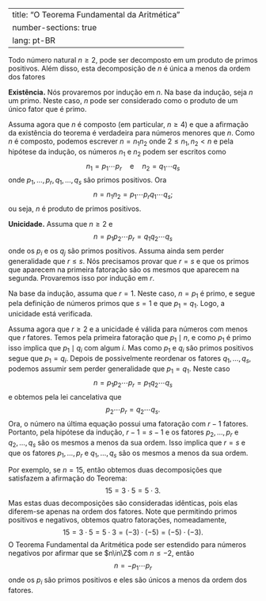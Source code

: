 

---
title: "O Teorema Fundamental da Aritmética"
number-sections: true
lang: pt-BR
---


:::{#thm-}
Todo número natural $n\geq 2$, pode ser decomposto em um produto de primos positivos. Além disso, esta decomposição de $n$ é única a menos da ordem dos fatores
:::


:::{.proof}
**Existência.** Nós provaremos por indução em $n$. Na base da indução, seja $n$ um primo. Neste caso, $n$ pode ser considerado como o produto de um único fator que é primo.

Assuma agora que $n$ é composto (em particular, $n\geq 4$) e que a afirmação da existência do teorema é verdadeira para números menores que $n$. Como $n$ é composto, podemos escrever $n=n_1n_2$ onde $2\leq n_1,n_2 < n$ e pela hipótese da indução, os números $n_1$ e $n_2$ podem ser escritos como
$$
n_1=p_1\cdots p_r\quad\mbox{e}\quad n_2=q_1\cdots q_s
$$
onde $p_1,\ldots,p_r,q_1,\ldots,q_s$ são primos positivos. Ora
$$
n=n_1n_2=p_1\cdots p_rq_1\cdots q_s;
$$
ou seja, $n$ é produto de primos positivos.

**Unicidade.** Assuma que $n\geq 2$ e
$$
n=p_1p_2\cdots p_r=q_1q_2\cdots q_s
$$
onde os $p_i$ e os $q_j$ são primos positivos. Assuma ainda sem perder generalidade que $r\leq s$. Nós precisamos provar que $r=s$ e que os primos que aparecem na primeira fatoração são os mesmos que aparecem na segunda. Provaremos isso por indução em $r$.

Na base da indução, assuma que $r=1$. Neste caso, $n=p_1$ é primo, e segue pela definição de números primos que $s=1$ e que $p_1=q_1$. Logo, a unicidade está verificada.

Assuma agora que $r\geq 2$ e a unicidade é válida para números com menos que $r$ fatores. Temos pela primeira fatoração que $p_1\mid n$, e como $p_1$ é primo isso implica que $p_1\mid q_i$ com algum $i$. Mas como $p_1$ e $q_i$ são primos positivos segue que $p_1=q_i$. Depois de possivelmente reordenar os fatores $q_1,\ldots,q_s$, podemos assumir sem perder generalidade que $p_1=q_1$. Neste caso
$$
n=p_1p_2\cdots p_r=p_1q_2\cdots q_s
$$
e obtemos pela lei cancelativa que
$$
p_2\cdots p_r=q_2\cdots q_s.
$$
Ora, o número na última equação possui uma fatoração com $r-1$ fatores. Portanto, pela hipótese da indução, $r-1=s-1$ e os fatores $p_2,\ldots,p_r$ e $q_2,\ldots,q_s$ são os mesmos a menos da sua ordem. Isso implica que $r=s$ e que os fatores $p_1,\ldots,p_r$ e $q_1,\ldots,q_s$ são os mesmos a menos da sua ordem.

:::

Por exemplo, se $n=15$, então obtemos duas decomposições que satisfazem a afirmação do Teorema:
$$
15=3\cdot 5=5\cdot 3.
$$
Mas estas duas decomposições são consideradas idênticas, pois elas diferem-se apenas na ordem dos fatores. Note que permitindo primos positivos e negativos, obtemos quatro fatorações, nomeadamente,
$$
15=3\cdot 5=5\cdot 3=(-3)\cdot(-5)=(-5)\cdot(-3).
$$
O Teorema Fundamental da Aritmética pode ser estendido para números negativos por afirmar que se $n\in\Z$ com $n\leq -2$, então
$$
n=-p_1\cdots p_r
$$
onde os $p_i$ são primos positivos e eles são únicos a menos da ordem dos fatores.



